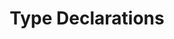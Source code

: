 ---
id: "q_php_hard_006"
questionType: "MULTIPLE_CHOICE"
title: "Type Declarations"
description: "Which PHP version introduced scalar type declarations?"
difficulty: "HARD"
category: "PHP"
options:
  - "5.6"
  - "7.0"
  - "7.2"
  - "8.0"
correctAnswer: 1
---